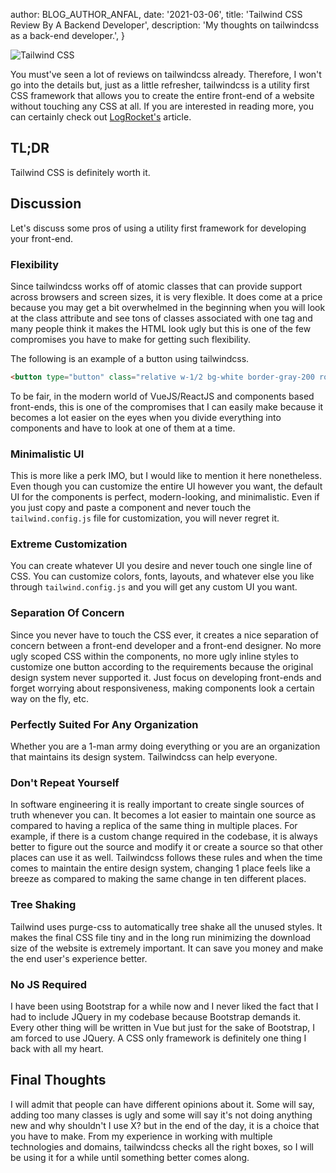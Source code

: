 
  author: BLOG_AUTHOR_ANFAL,
  date: '2021-03-06',
  title: 'Tailwind CSS Review By A Backend Developer',
  description: 'My thoughts on tailwindcss as a back-end developer.',
}


<Image
  loader={cloudflareLoader}
  src='blog/2021-03-06-tailwindcss-review-by-a-backend-developer/tailwindcss.png'
  width={1000}
  height={1000}
  alt="Tailwind CSS"
/>

You must've seen a lot of reviews on tailwindcss already. Therefore, I won't go into the details but, just as a little refresher, tailwindcss is a utility first CSS framework that allows you to create the entire front-end of a website without touching any CSS at all. If you are interested in reading more, you can certainly check out <a href="https://blog.logrocket.com/tailwind-css-is-it-tomorrows-bootstrap-ebe560f9d00b/" target="_blank">LogRocket's</a> article.

## TL;DR
Tailwind CSS is definitely worth it.

## Discussion
Let's discuss some pros of using a utility first framework for developing your front-end.

### Flexibility
Since tailwindcss works off of atomic classes that can provide support across browsers and screen sizes, it is very flexible. It does come at a price because you may get a bit overwhelmed in the beginning when you will look at the class attribute and see tons of classes associated with one tag and many people think it makes the HTML look ugly but this is one of the few compromises you have to make for getting such flexibility.

The following is an example of a button using tailwindcss.

```html
<button type="button" class="relative w-1/2 bg-white border-gray-200 rounded-md shadow-sm py-2 text-sm font-medium text-gray-700 whitespace-nowrap focus:outline-none focus:ring-2 focus:ring-indigo-500 focus:z-10 sm:w-auto sm:px-8">Test</button>
```

To be fair, in the modern world of VueJS/ReactJS and components based front-ends, this is one of the compromises that I can easily make
because it becomes a lot easier on the eyes when you divide everything into components and have to look at one of them at a time.

### Minimalistic UI
This is more like a perk IMO, but I would like to mention it here nonetheless. Even though you can customize the entire UI however you want, the default UI for the components is perfect, modern-looking, and minimalistic. Even if you just copy and paste a component and never touch the `tailwind.config.js` file for customization, you will never regret it.

### Extreme Customization
You can create whatever UI you desire and never touch one single line of CSS. You can customize colors, fonts, layouts, and whatever else you like through `tailwind.config.js` and you will get any custom UI you want.

### Separation Of Concern
Since you never have to touch the CSS ever, it creates a nice separation of concern between a front-end developer and a front-end designer. No more ugly scoped CSS within the components, no more ugly inline styles to customize one button according to the requirements because the original design system never supported it. Just focus on developing front-ends and forget worrying about responsiveness, making components look a certain way on the fly, etc.

### Perfectly Suited For Any Organization
Whether you are a 1-man army doing everything or you are an organization that maintains its design system. Tailwindcss can help everyone.

### Don't Repeat Yourself
In software engineering it is really important to create single sources of truth whenever you can. It becomes a lot easier to maintain one source as compared to having a replica of the same thing in multiple places. For example, if there is a custom change required in the codebase, it is always better to figure out the source and modify it or create a source so that other places can use it as well. Tailwindcss follows these rules and when the time comes to maintain the entire design system, changing 1 place feels like a breeze as compared to making the same change in ten different places.

### Tree Shaking
Tailwind uses purge-css to automatically tree shake all the unused styles. It makes the final CSS file tiny and in the long run minimizing the download size of the website is extremely important. It can save you money and make the end user's experience better.

### No JS Required
I have been using Bootstrap for a while now and I never liked the fact that I had to include JQuery in my codebase because Bootstrap demands it. Every other thing will be written in Vue but just for the sake of Bootstrap, I am forced to use JQuery. A CSS only framework is definitely one thing I back with all my heart.

## Final Thoughts
I will admit that people can have different opinions about it. Some will say, adding too many classes is ugly and some will say it's not doing anything new and why shouldn't I use X? but in the end of the day, it is a choice that you have to make. From my experience in working with multiple technologies and domains, tailwindcss checks all the right boxes, so I will be using it for a while until something better comes along.
